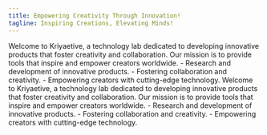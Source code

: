 ```yaml
---
title: Empowering Creativity Through Innovation!
tagline: Inspiring Creations, Elevating Minds!
---
```


<HeroLayout title={frontmatter.title} tagline={frontmatter.tagline}>
    Welcome to Kriyaetive, a technology lab dedicated to developing innovative products that foster creativity and collaboration. 
    Our mission is to provide tools that inspire and empower creators worldwide.
    - Research and development of innovative products.
    - Fostering collaboration and creativity.
    - Empowering creators with cutting-edge technology.
</HeroLayout>

<HeroLayout title={frontmatter.title} tagline={frontmatter.tagline}>
    Welcome to Kriyaetive, a technology lab dedicated to developing innovative products that foster creativity and collaboration. 
    Our mission is to provide tools that inspire and empower creators worldwide.
    - Research and development of innovative products.
    - Fostering collaboration and creativity.
    - Empowering creators with cutting-edge technology.
</HeroLayout>